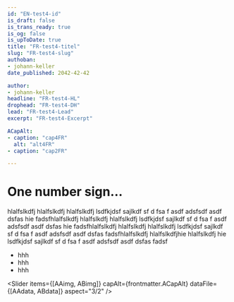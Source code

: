 ```yaml
---
id: "EN-test4-id"
is_draft: false
is_trans_ready: true
is_og: false
is_upToDate: true
title: "FR-test4-titel"
slug: "FR-test4-slug"
authoban:
- johann-keller
date_published: 2042-42-42

author:
- johann-keller
headline: "FR-test4-HL"
drophead: "FR-test4-DH"
lead: "FR-test4-Lead"
excerpt: "FR-test4-Excerpt"

ACapAlt:
- caption: "cap4FR"
  alt: "alt4FR"
- caption: "cap2FR"

---
```




# One number sign…

hlalfslkdfj hlalfslkdfj hlalfslkdfj lsdfkjdsf sajlkdf sf d fsa f asdf adsfsdf asdf dsfas hie
fadsfhlalfslkdfj hlalfslkdfj hlalfslkdfj lsdfkjdsf<R id="example4" /> sajlkdf sf d fsa f asdf adsfsdf asdf dsfas hie
fadsfhlalfslkdfj hlalfslkdfj hlalfslkdfj lsdfkjdsf sajlkdf sf d fsa f asdf adsfsdf asdf dsfas fadsfhlalfslkdfj hlalfslkdfjhie
 hlalfslkdfj hie<R id="example4" /><R id="example2" />
lsdfkjdsf sajlkdf sf d fsa f asdf adsfsdf asdf dsfas fadsf<R id="example2" />

* hhh<R id="example4" />
* hhh<R id="example2" />
* hhh<R id="example3" />

<Slider items={[AAimg, ABimg]} capAlt={frontmatter.ACapAlt} dataFile={[AAdata, ABdata]} aspect="3/2" />